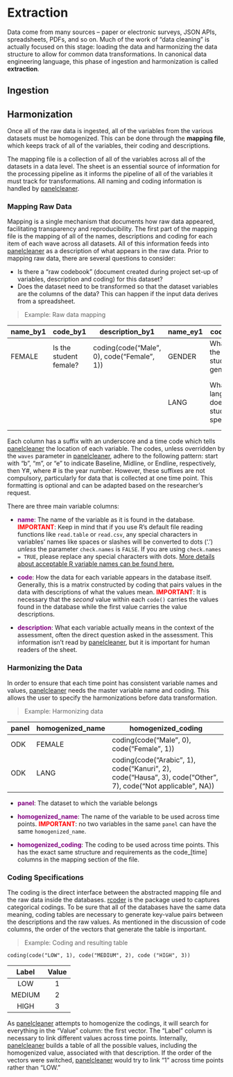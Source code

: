 # Extraction {#processing-ingest}

Data come from many sources -- paper or electronic surveys, JSON APIs, spreadsheets, PDFs, and so on.
Much of the work of "data cleaning" is actually focused on this stage: loading the data and harmonizing the data structure to allow for common data transformations.
In canonical data engineering language, this phase of ingestion and harmonization is called **extraction**.

## Ingestion

## Harmonization

Once all of the raw data is ingested, all of the variables from the various datasets must be homogenized. 
This can be done through the **mapping file**, which keeps track of all of the variables, their coding and descriptions.

The mapping file is a collection of all of the variables across all of the datasets in a data level.
The sheet is an essential source of information for the processing pipeline as it informs the pipeline of all of the variables it must track for transformations.
All naming and coding information is handled by [panelcleaner](https://github.com/nyuglobalties/panelcleaner).

### Mapping Raw Data

Mapping is a single mechanism that documents how raw data appeared, facilitating transparency and reproducibility. 
The first part of the mapping file is the mapping of all of the names, descriptions and coding for each item of each wave across all datasets. 
All of this information feeds into [panelcleaner](https://github.com/nyuglobalties/panelcleaner) as a description of what appears in the raw data. 
Prior to mapping raw data, there are several questions to consider:

- Is there a "raw codebook" (document created during project set-up of variables, description and coding) for this dataset?
- Does the dataset need to be transformed so that the dataset variables are the columns of the data? This can happen if the input data derives from a spreadsheet.

> Example: Raw data mapping

+---------------+------------------------+--------------------------------------------+-----------+----------------------------------------+--------------------------------------------------------------------------------------------------------------+
| **name\_by1** | code\_by1              | **description\_by1**                       | name\_ey1 | code\_ey1                              | **description\_ey1**                                                                                         |
+===============+========================+============================================+===========+========================================+==============================================================================================================+
| FEMALE        | Is the student female? | coding(code("Male", 0), code("Female", 1)) | GENDER    | What is the student's gender?          | coding(code("Male", 1), code("Female", 2))                                                                   |
+---------------+------------------------+--------------------------------------------+-----------+----------------------------------------+--------------------------------------------------------------------------------------------------------------+
|               |                        |                                            | LANG      | What languages does the student speak? | coding(code("Arabic", 1), code("Kanuri", 2), code("Hausa", 3), code("Other", 7), code("Not applicable", NA)) |
+---------------+------------------------+--------------------------------------------+-----------+----------------------------------------+--------------------------------------------------------------------------------------------------------------+

Each column has a suffix with an underscore and a time code which tells [panelcleaner](https://github.com/nyuglobalties/panelcleaner) the location of each variable. The codes, unless overridden by the `waves` parameter in [panelcleaner](https://github.com/nyuglobalties/panelcleaner), adhere to the following pattern: start with "b", "m", or "e" to indicate Baseline, Midline, or Endline, respectively, then Y\#, where \# is the year number. 
However, these suffixes are not compulsory, particularly for data that is collected at one time point. 
This formatting is optional and can be adapted based on the researcher's request.

There are three main variable columns:

-   [**name**]{style="color: purple;"}: The name of the variable as it is found in the database. [**IMPORTANT**]{style="color: red;"}: Keep in mind that if you use R's default file reading functions like `read.table` or `read.csv`, any special characters in variables' names like spaces or slashes will be converted to dots ('.') *unless* the parameter `check.names` is `FALSE`. If you are using `check.names = TRUE`, please replace any special characters with dots. [More details about acceptable R variable names can be found here.](https://stat.ethz.ch/R-manual/R-devel/library/base/html/make.names.html)

-   [**code**]{style="color: purple;"}: How the data for each variable appears in the database itself. Generally, this is a matrix constructed by coding that pairs values in the data with descriptions of what the values mean. [**IMPORTANT**]{style="color: red;"}: It is necessary that the *second* value within each `code()` carries the values found in the database while the first value carries the value descriptions.

-   [**description**]{style="color: purple;"}: What each variable actually means in the context of the assessment, often the direct question asked in the assessment. This information isn't read by [panelcleaner](https://github.com/nyuglobalties/panelcleaner), but it is important for human readers of the sheet.

### Harmonizing the Data

In order to ensure that each time point has consistent variable names and values, [panelcleaner](https://github.com/nyuglobalties/panelcleaner) needs the master variable name and coding. 
This allows the user to specify the harmonizations before data transformation.

> Example: Harmonizing data

+-------+-------------------+--------------------------------------------------------------------------------------------------------------+
| panel | homogenized\_name | homogenized\_coding                                                                                          |
+=======+===================+==============================================================================================================+
| ODK   | FEMALE            | coding(code("Male", 0), code("Female", 1))                                                                   |
+-------+-------------------+--------------------------------------------------------------------------------------------------------------+
| ODK   | LANG              | coding(code("Arabic", 1), code("Kanuri", 2), code("Hausa", 3), code("Other", 7), code("Not applicable", NA)) |
+-------+-------------------+--------------------------------------------------------------------------------------------------------------+

-   [**panel**]{style="color: purple;"}: The dataset to which the variable belongs

-   [**homogenized\_name**]{style="color: purple;"}: The name of the variable to be used across time points. [**IMPORTANT**]{style="color: red;"}: no two variables in the same `panel` can have the same `homogenized_name`.

-   [**homogenized\_coding**]{style="color: purple;"}: The coding to be used across time points. This has the exact same structure and requirements as the code\_[time] columns in the mapping section of the file.

### Coding Specifications

The coding is the direct interface between the abstracted mapping file and the raw data inside the databases.
[rcoder](https://github.com/nyuglobalties/rcoder) is the package used to captures categorical codings.
To be sure that all of the databases have the same data meaning, coding tables are necessary to generate key-value pairs between the descriptions and the raw values.
As mentioned in the discussion of code columns, the order of the vectors that generate the table is important.

> Example: Coding and resulting table

`coding(code("LOW", 1), code("MEDIUM", 2), code ("HIGH", 3))`

+----------+---------+
| Label    | Value   |
+:========:+:=======:+
| LOW      | 1       |
+----------+---------+
| MEDIUM   | 2       |
+----------+---------+
| HIGH     | 3       |
+----------+---------+

As [panelcleaner](https://github.com/nyuglobalties/panelcleaner) attempts to homogenize the codings, it will search for everything in the "Value" column: the first vector. 
The "Label" column is necessary to link different values across time points.
Internally, [panelcleaner](https://github.com/nyuglobalties/panelcleaner) builds a table of all the possible values, including the homogenized value, associated with that description.
If the order of the vectors were switched, [panelcleaner](https://github.com/nyuglobalties/panelcleaner) would try to link "1" across time points rather than "LOW."